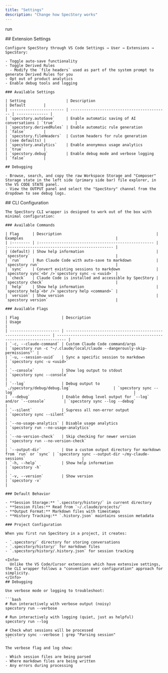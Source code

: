 ```yaml
---
title: "Settings"
description: "Change how SpecStory works"
---
```


run

<Tabs>
  <Tab title="Cursor + VSCode">
    ## Extension Settings

    Configure SpecStory through VS Code Settings → User → Extensions → SpecStory:

    - Toggle auto-save functionality
    - Toggle Derived Rules
      - Modify the `file headers` used as part of the system prompt to generate Derived Rules for you
    - Opt out of product analytics
    - Enable debug tools and logging

    ### Available Settings

    | Setting                  | Description                                 | Default        |
    | ------------------------ | ------------------------------------------- | -------------- |
    | `specstory.autoSave`     | Enable automatic saving of AI conversations | `true`         |
    | `specstory.derivedRules` | Enable automatic rule generation            | `false`        |
    | `specstory.fileHeaders`  | Custom headers for rule generation          | (see defaults) |
    | `specstory.analytics`    | Enable anonymous usage analytics            | `true`         |
    | `specstory.debug`        | Enable debug mode and verbose logging       | `false`        |

    ## Debugging

    - Browse, search, and copy the raw Workspace Storage and "Composer" Storage state in the left side (primary side bar) file explorer, in the VS CODE STATE panel.
    - View the OUTPUT panel and select the "SpecStory" channel from the dropdown to see debug logs.
  </Tab>
  <Tab title="Claude Code">
    ## CLI Configuration

    The SpecStory CLI wrapper is designed to work out of the box with minimal configuration:

    ### Available Commands

    | Flag      | Description                                          | Examples                                         |
    | :-------- | :--------------------------------------------------- | :----------------------------------------------- |
    | (default) | Show help information                                | `specstory`                                      |
    | `run`     | Run Claude Code with auto-save to markdown           | `specstory run`                                  |
    | `sync`    | Convert existing sessions to markdown                | `specstory sync`<br />`specstory sync -u <uuid>` |
    | `check`   | Claude Code is installed and accessible by SpecStory | `specstory check`                                |
    | `help`    | Show help information                                | `specstory help`<br />`specstory help <command>` |
    | `version` | Show version                                         | `specstory version`                              |

    ### Available Flags

    | Flag                   | Description                                                     | Usage                                                                      |
    | ---------------------- | --------------------------------------------------------------- | -------------------------------------------------------------------------- |
    | `-c, --claude-command` | Custom Claude Code command/args                                 | `specstory run -c "~/.claude/local/claude --dangerously-skip-permissions"` |
    | `-u, --session-uuid`   | Sync a specific session to markdown                             | `specstory sync -u <uuid>`                                                 |
    | `--console`            | Show log output to stdout                                       | `specstory sync --console`                                                 |
    | `--log`                | Debug output to `./specstory/debug/debug.log`                   | `specstory sync --log`                                                     |
    | `--debug`              | Enable debug level output for `--log` and/or `--console`        | `specstory sync --log --debug`                                             |
    | `--silent`             | Supress all non-error output                                    | `specstory sync --silent`                                                  |
    | `--no-usage-analytics` | Disable usage analytics                                         | `specstory run --no-usage-analytics`                                       |
    | `--no-version-check`   | Skip checking for newer version                                 | `specstory run --no-version-check`                                         |
    | `--output-dir`         | Use a custom output directory for markdown from `run` or `sync` | `specstory sync --output-dir ~/my-claude-sessions`                         |
    | `-h, --help`           | Show help information                                           | `specstory -h`                                                             |
    | `-v, --version`        | Show version                                                    | `specstory -v`                                                             |

    ### Default Behavior

    - **Session Storage:** `.specstory/history/` in current directory
    - **Session Files:** Read from `~/.claude/projects/`
    - **Output Format:** Markdown files with timestamps
    - **History Tracking:** `.history.json` maintains session metadata

    ### Project Configuration

    When you first run SpecStory in a project, it creates:

    - `.specstory/` directory for storing conversations
    - `.specstory/history/` for markdown files
    - `.specstory/history/.history.json` for session tracking

    <Info>
      Unlike the VS Code/Cursor extensions which have extensive settings, the CLI wrapper follows a "convention over configuration" approach for simplicity.
    </Info>
    ## Debugging

    Use verbose mode or logging to troubleshoot:

    ```bash
    # Run interactively with verbose output (noisy)
    specstory run --verbose
    
    # Run interactively with logging (quiet, just as helpful)
    specstory run --log
    
    # Check what sessions will be processed
    specstory sync --verbose | grep "Parsing session"
    ```

    The verbose flag and log show:

    - Which session files are being parsed
    - Where markdown files are being written
    - Any errors during processing
  </Tab>
</Tabs>